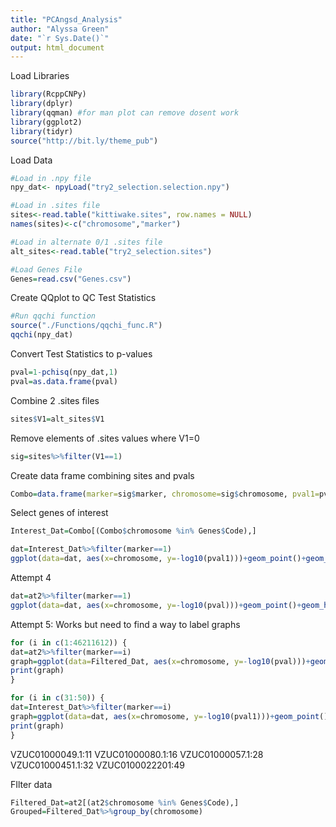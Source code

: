```yaml
---
title: "PCAngsd_Analysis"
author: "Alyssa Green"
date: "`r Sys.Date()`"
output: html_document
---
```


Load Libraries
```r
library(RcppCNPy)
library(dplyr)
library(qqman) #for man plot can remove dosent work
library(ggplot2)
library(tidyr)
source("http://bit.ly/theme_pub")
```

Load Data
```r
#Load in .npy file
npy_dat<- npyLoad("try2_selection.selection.npy")

#Load in .sites file
sites<-read.table("kittiwake.sites", row.names = NULL)
names(sites)<-c("chromosome","marker")

#Load in alternate 0/1 .sites file
alt_sites<-read.table("try2_selection.sites")

#Load Genes File
Genes=read.csv("Genes.csv")
```

Create QQplot to QC Test Statistics
```r
#Run qqchi function
source("./Functions/qqchi_func.R")
qqchi(npy_dat)
```

Convert Test Statistics to p-values
```r
pval=1-pchisq(npy_dat,1)
pval=as.data.frame(pval)
```

Combine 2 .sites files
```r
sites$V1=alt_sites$V1
```

Remove elements of .sites values where V1=0
```r
sig=sites%>%filter(V1==1)
```

Create data frame combining sites and pvals
```r
Combo=data.frame(marker=sig$marker, chromosome=sig$chromosome, pval1=pval$V1, pval2=pval$V2)
```

Select genes of interest
```r
Interest_Dat=Combo[(Combo$chromosome %in% Genes$Code),]
```


```r
dat=Interest_Dat%>%filter(marker==1)
ggplot(data=dat, aes(x=chromosome, y=-log10(pval1)))+geom_point()+geom_hline(yintercept=-log10(0.05))
```



Attempt 4

```r
dat=at2%>%filter(marker==1)
ggplot(data=dat, aes(x=chromosome, y=-log10(pval)))+geom_point()+geom_hline(yintercept=-log10(0.05))
```
Attempt 5: Works but need to find a way to label graphs
```r
for (i in c(1:46211612)) {
dat=at2%>%filter(marker==i)
graph=ggplot(data=Filtered_Dat, aes(x=chromosome, y=-log10(pval)))+geom_point()+geom_hline(yintercept=-log10(0.05))+theme_pub()+ theme(axis.text.x = element_text(angle = 90, vjust = 0.5, hjust=1)) 
print(graph)
}
```

```r
for (i in c(31:50)) {
dat=Interest_Dat%>%filter(marker==i)
graph=ggplot(data=dat, aes(x=chromosome, y=-log10(pval1)))+geom_point()+geom_hline(yintercept=-log10(0.05))+theme_pub()+ theme(axis.text.x = element_text(angle = 90, vjust = 0.5, hjust=1)) 
print(graph)
}
```
VZUC01000049.1:11
VZUC01000080.1:16
VZUC01000057.1:28
VZUC01000451.1:32
VZUC0100022201:49


FIlter data
```r
Filtered_Dat=at2[(at2$chromosome %in% Genes$Code),]
Grouped=Filtered_Dat%>%group_by(chromosome)
```

